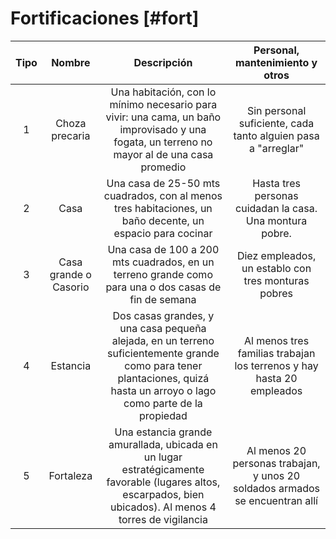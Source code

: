 # Fortificaciones [#fort]

| Tipo |        Nombre         |                                                                                Descripción                                                                                |                       Personal, mantenimiento y otros                        |
| :--: | :-------------------: | :-----------------------------------------------------------------------------------------------------------------------------------------------------------------------: | :--------------------------------------------------------------------------: |
|  1   |    Choza precaria     |                Una habitación, con lo mínimo necesario para vivir: una cama, un baño improvisado y una fogata, un terreno no mayor al de una casa promedio                |        Sin personal suficiente, cada tanto alguien pasa a "arreglar"         |
|  2   |         Casa          |                                 Una casa de 25-50 mts cuadrados, con al menos tres habitaciones, un baño decente, un espacio para cocinar                                 |           Hasta tres personas cuidadan la casa. Una montura pobre.           |
|  3   | Casa grande o Casorio |                                   Una casa de 100 a 200 mts cuadrados, en un terreno grande como para una o dos casas de fin de semana                                    |             Diez empleados, un establo con tres monturas pobres              |
|  4   |       Estancia        | Dos casas grandes, y una casa pequeña alejada, en un terreno suficientemente grande como para tener plantaciones, quizá hasta un arroyo o lago como parte de la propiedad |    Al menos tres familias trabajan los terrenos y hay hasta 20 empleados     |
|  5   |       Fortaleza       |        Una estancia grande amurallada, ubicada en un lugar estratégicamente favorable (lugares altos, escarpados, bien ubicados). Al menos 4 torres de vigilancia         | Al menos 20 personas trabajan, y unos 20 soldados armados se encuentran allí |

